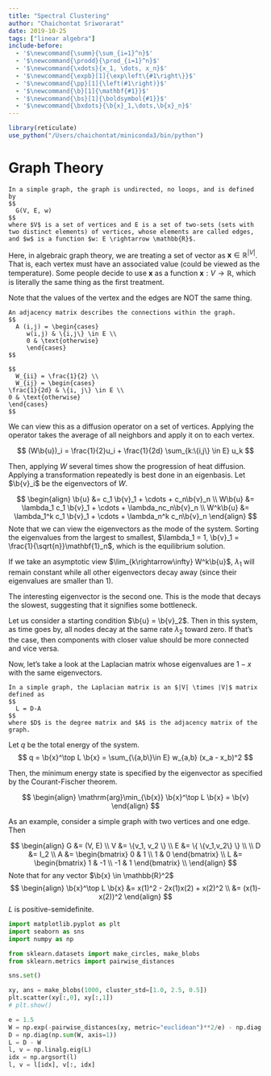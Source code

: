 ```yaml
---
title: "Spectral Clustering"
author: "Chaichontat Sriworarat"
date: 2019-10-25
tags: ["linear algebra"]
include-before:
  - '$\newcommand{\summ}{\sum_{i=1}^n}$'
  - '$\newcommand{\prodd}{\prod_{i=1}^n}$'
  - '$\newcommand{\xdots}{x_1, \dots, x_n}$'
  - '$\newcommand{\expb}[1]{\exp\left\{#1\right\}}$'
  - '$\newcommand{\pp}[1]{\left(#1\right)}$'
  - '$\newcommand{\b}[1]{\mathbf{#1}}$'
  - '$\newcommand{\bs}[1]{\boldsymbol{#1}}$'
  - '$\newcommand{\bxdots}{\b{x}_1,\dots,\b{x}_n}$'
---
```

```r
library(reticulate)
use_python("/Users/chaichontat/miniconda3/bin/python")
```

# Graph Theory

```definition
In a simple graph, the graph is undirected, no loops, and is defined by
$$
  G(V, E, w)
$$
where $V$ is a set of vertices and E is a set of two-sets (sets with two distinct elements) of vertices, whose elements are called edges, and $w$ is a function $w: E \rightarrow \mathbb{R}$.
```

Here, in algebraic graph theory, we are treating a set of vector as $\mathbf{x} \in \mathbb{R}^{|V|}$. That is, each vertex must have an associated value (could be viewed as the temperature). Some people decide to use $\mathbf{x}$ as a function $\mathbf{x}:V \rightarrow \mathbb{R}$, which is literally the same thing as the first treatment.

Note that the values of the vertex and the edges are NOT the same thing.

```definition
An adjacency matrix describes the connections within the graph.
$$
  A (i,j) = \begin{cases}
     w(i,j) & \{i,j\} \in E \\
     0 & \text{otherwise}
     \end{cases}
$$
```

```definition
$$
  W_{ii} = \frac{1}{2} \\
  W_{ij} = \begin{cases}
\frac{1}{2d} & \{i, j\} \in E \\
0 & \text{otherwise}
\end{cases}
$$
```

We can view this as a diffusion operator on a set of vertices. Applying the operator takes the average of all neighbors and apply it on to each vertex.

$$
  (W\b{u})_i = \frac{1}{2}u_i + \frac{1}{2d} \sum_{k:\{i,j\} \in E} u_k
$$

Then, applying $W$ several times show the progression of heat diffusion. Applying a transformation repeatedly is best done in an eigenbasis. Let $\b{v}_i$ be the eigenvectors of $W$.

$$
\begin{align}
  \b{u} &= c_1 \b{v}_1 + \cdots + c_n\b{v}_n \\
  W\b{u} &= \lambda_1 c_1 \b{v}_1 + \cdots + \lambda_nc_n\b{v}_n \\
  W^k\b{u} &= \lambda_1^k c_1 \b{v}_1 + \cdots + \lambda_n^k c_n\b{v}_n
\end{align}
$$
Note that we can view the eigenvectors as the mode of the system. Sorting the eigenvalues from the largest to smallest, $\lambda_1 = 1, \b{v}_1 = \frac{1}{\sqrt{n}}\mathbf{1}_n$, which is the equilibrium solution.

If we take an asymptotic view $\lim_{k\rightarrow\infty} W^k\b{u}$, $\lambda_1$ will remain constant while all other eigenvectors decay away (since their eigenvalues are smaller than 1).

The interesting eigenvector is the second one. This is the mode that decays the slowest, suggesting that it signifies some bottleneck.

Let us consider a starting condition $\b{u} = \b{v}_2$. Then in this system, as time goes by, all nodes decay at the same rate $\lambda_2$ toward zero. If that's the case, then components with closer value should be more connected and vice versa.

Now, let's take a look at the Laplacian matrix whose eigenvalues are $1-x$ with the same eigenvectors.

```definition
In a simple graph, the Laplacian matrix is an $|V| \times |V|$ matrix defined as
$$
  L = D-A
$$
where $D$ is the degree matrix and $A$ is the adjacency matrix of the graph.
```

Let $q$ be the total energy of the system.
$$
  q = \b{x}^\top L \b{x} = \sum_{\{a,b\}\in E} w_{a,b} (x_a - x_b)^2
$$

Then, the minimum energy state is specified by the eigenvector as specified by the Courant-Fischer theorem.

$$
\begin{align}
  \mathrm{arg}\min_{\b{x}} \b{x}^\top L \b{x} = \b{v}
\end{align}
$$

As an example, consider a simple graph with two vertices and one edge. Then

$$
\begin{align}
  G &= (V, E) \\
  V &= \{v_1, v_2 \} \\
  E &= \{ \{v_1,v_2\} \} \\
  \\
  D &= I_2 \\
  A &= \begin{bmatrix}
  0 & 1 \\
  1 & 0
  \end{bmatrix} \\
  L &= \begin{bmatrix}
  1 & -1 \\
  -1 & 1
  \end{bmatrix} \\
\end{align}
$$
Note that for any vector $\b{x} \in \mathbb{R}^2$
$$
\begin{align}
  \b{x}^\top L \b{x} &= x(1)^2 - 2x(1)x(2) + x(2)^2 \\
  &= (x(1)-x(2))^2
\end{align}
$$
$L$ is positive-semidefinite.

```python
import matplotlib.pyplot as plt
import seaborn as sns
import numpy as np

from sklearn.datasets import make_circles, make_blobs
from sklearn.metrics import pairwise_distances

sns.set()

xy, ans = make_blobs(1000, cluster_std=[1.0, 2.5, 0.5])
plt.scatter(xy[:,0], xy[:,1])
# plt.show()

e = 1.5
W = np.exp(-pairwise_distances(xy, metric="euclidean")**2/e) - np.diag(np.ones(1000))
D = np.diag(np.sum(W, axis=1))
L = D - W
l, v = np.linalg.eig(L)
idx = np.argsort(l)
l, v = l[idx], v[:, idx]
```